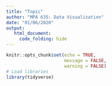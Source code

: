 ```yaml
---
title: "Topic"
author: "MPA 635: Data Visualization"
date: "01/06/2020"
output:
   html_document:
     code_folding: hide
---
```


```r
knitr::opts_chunk$set(echo = TRUE,
                      message = FALSE,
                      warning = FALSE)
# Load libraries
library(tidyverse)
```